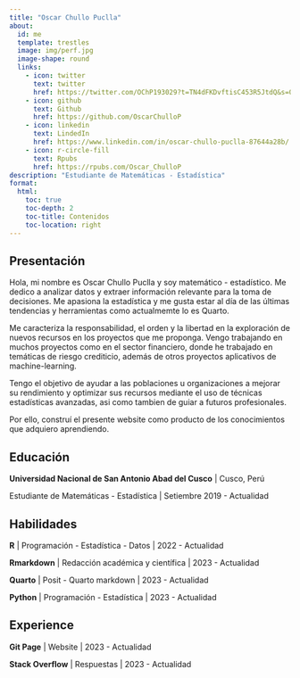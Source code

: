 ```yaml
---
title: "Oscar Chullo Puclla"
about:
  id: me
  template: trestles
  image: img/perf.jpg
  image-shape: round
  links:
    - icon: twitter
      text: twitter
      href: https://twitter.com/OChP193029?t=TN4dFKDvftisC453R5JtdQ&s=09
    - icon: github
      text: Github
      href: https://github.com/OscarChulloP
    - icon: linkedin
      text: LindedIn
      href: https://www.linkedin.com/in/oscar-chullo-puclla-87644a28b/
    - icon: r-circle-fill
      text: Rpubs
      href: https://rpubs.com/Oscar_ChulloP
description: "Estudiante de Matemáticas - Estadística"
format:
  html:
    toc: true
    toc-depth: 2
    toc-title: Contenidos
    toc-location: right
---
```

 
## Presentación

Hola, mi nombre es Oscar Chullo Puclla y soy matemático - estadístico. Me dedico a analizar datos y extraer información relevante para la toma de decisiones. Me apasiona la estadística y me gusta estar al día de las últimas tendencias y herramientas como actualmemte lo es Quarto. 

Me caracteriza la responsabilidad, el orden y la libertad en la exploración de nuevos recursos en los proyectos que me proponga. Vengo trabajando en muchos proyectos como en el sector financiero, donde he trabajado en temáticas de riesgo crediticio, además de otros proyectos aplicativos de machine-learning. 

Tengo el objetivo de ayudar a las poblaciones u organizaciones a mejorar su rendimiento y optimizar sus recursos mediante el uso de técnicas estadísticas avanzadas, asi como tambien de guiar a futuros profesionales.

Por ello, construí el presente website como producto de los conocimientos que adquiero aprendiendo.

## Educación

**Universidad Nacional de San Antonio Abad del Cusco** | Cusco, Perú

Estudiante de Matemáticas - Estadística | Setiembre 2019 - Actualidad

## Habilidades

**R**   | Programación - Estadística - Datos | 2022 - Actualidad

**Rmarkdown** | Redacción académica y científica | 2023 - Actualidad

**Quarto** | Posit - Quarto markdown | 2023 - Actualidad

**Python** | Programación - Estadística  | 2023 - Actualidad

## Experience

**Git Page** | Website | 2023 - Actualidad

**Stack Overflow** | Respuestas | 2023 - Actualidad
